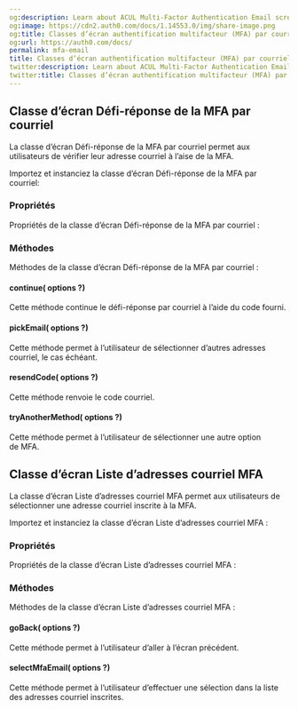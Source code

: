 ```yaml
---
og:description: Learn about ACUL Multi-Factor Authentication Email screen classes
og:image: https://cdn2.auth0.com/docs/1.14553.0/img/share-image.png
og:title: Classes d’écran authentification multifacteur (MFA) par courriel
og:url: https://auth0.com/docs/
permalink: mfa-email
title: Classes d’écran authentification multifacteur (MFA) par courriel
twitter:description: Learn about ACUL Multi-Factor Authentication Email screen classes
twitter:title: Classes d’écran authentification multifacteur (MFA) par courriel
---
```


## Classe d’écran Défi-réponse de la MFA par courriel

La classe d’écran Défi-réponse de la MFA par courriel permet aux utilisateurs de vérifier leur adresse courriel à l’aise de la MFA.

Importez et instanciez la classe d’écran Défi-réponse de la MFA par courriel:



### **Propriétés**

Propriétés de la classe d’écran Défi-réponse de la MFA par courriel :



### **Méthodes**

Méthodes de la classe d’écran Défi-réponse de la MFA par courriel :

#### continue( options ?)

Cette méthode continue le défi-réponse par courriel à l’aide du code fourni.





#### pickEmail( options ?)

Cette méthode permet à l’utilisateur de sélectionner d’autres adresses courriel, le cas échéant.





#### resendCode( options ?)

Cette méthode renvoie le code courriel.





#### tryAnotherMethod( options ?)

Cette méthode permet à l’utilisateur de sélectionner une autre option de MFA.





## Classe d’écran Liste d’adresses courriel MFA

La classe d’écran Liste d’adresses courriel MFA permet aux utilisateurs de sélectionner une adresse courriel inscrite à la MFA.

Importez et instanciez la classe d’écran Liste d’adresses courriel MFA :



### **Propriétés**

Propriétés de la classe d’écran Liste d’adresses courriel MFA :



### **Méthodes**

Méthodes de la classe d’écran Liste d’adresses courriel MFA :

#### goBack( options ?)

Cette méthode permet à l’utilisateur d’aller à l’écran précédent.





#### selectMfaEmail( options ?)

Cette méthode permet à l’utilisateur d’effectuer une sélection dans la liste des adresses courriel inscrites.